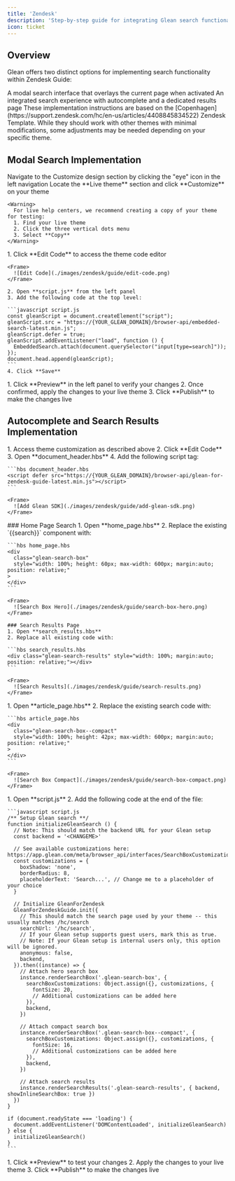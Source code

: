 ```yaml
---
title: 'Zendesk'
description: 'Step-by-step guide for integrating Glean search functionality into Zendesk Guide using the Copenhagen template'
icon: ticket
---
```


## Overview

Glean offers two distinct options for implementing search functionality within Zendesk Guide:

<CardGroup cols={2}>
  <Card title="Modal Search" icon="window-maximize">
    A modal search interface that overlays the current page when activated
  </Card>
  <Card title="Autocomplete & Results Page" icon="magnifying-glass">
    An integrated search experience with autocomplete and a dedicated results
    page
  </Card>
</CardGroup>

<Note>
  These implementation instructions are based on the
  [Copenhagen](https://support.zendesk.com/hc/en-us/articles/4408845834522)
  Zendesk Template. While they should work with other themes with minimal
  modifications, some adjustments may be needed depending on your specific
  theme.
</Note>

## Modal Search Implementation

<Steps>
  <Step title="Access Theme Customization">
    Navigate to the Customize design section by clicking the "eye" icon in the left navigation
  </Step>

  <Step title="Select Theme">
    Locate the **Live theme** section and click **Customize** on your theme

    <Warning>
      For live help centers, we recommend creating a copy of your theme for testing:
      1. Find your live theme
      2. Click the three vertical dots menu
      3. Select **Copy**
    </Warning>

  </Step>

  <Step title="Edit Theme Code">
    1. Click **Edit Code** to access the theme code editor

    <Frame>
      ![Edit Code](./images/zendesk/guide/edit-code.png)
    </Frame>

    2. Open **script.js** from the left panel
    3. Add the following code at the top level:

    ```javascript script.js
    const gleanScript = document.createElement("script");
    gleanScript.src = "https://{YOUR_GLEAN_DOMAIN}/browser-api/embedded-search-latest.min.js";
    gleanScript.defer = true;
    gleanScript.addEventListener("load", function () {
      EmbeddedSearch.attach(document.querySelector("input[type=search]"));
    });
    document.head.append(gleanScript);
    ```
    4. Click **Save**

  </Step>

  <Step title="Preview and Publish">
    1. Click **Preview** in the left panel to verify your changes
    2. Once confirmed, apply the changes to your live theme
    3. Click **Publish** to make the changes live
  </Step>
</Steps>

## Autocomplete and Search Results Implementation

<Steps>
  <Step title="Import JavaScript Files">
    1. Access theme customization as described above
    2. Click **Edit Code**
    3. Open **document_header.hbs**
    4. Add the following script tag:

    ```hbs document_header.hbs
    <script defer src="https://{YOUR_GLEAN_DOMAIN}/browser-api/glean-for-zendesk-guide-latest.min.js"></script>
    ```

    <Frame>
      ![Add Glean SDK](./images/zendesk/guide/add-glean-sdk.png)
    </Frame>

  </Step>

  <Step title="Replace Search UI Components">
    ### Home Page Search
    1. Open **home_page.hbs**
    2. Replace the existing `{{search}}` component with:

    ```hbs home_page.hbs
    <div
      class="glean-search-box"
      style="width: 100%; height: 60px; max-width: 600px; margin:auto; position: relative;"
    >
    </div>
    ```

    <Frame>
      ![Search Box Hero](./images/zendesk/guide/search-box-hero.png)
    </Frame>

    ### Search Results Page
    1. Open **search_results.hbs**
    2. Replace all existing code with:

    ```hbs search_results.hbs
    <div class="glean-search-results" style="width: 100%; margin:auto; position: relative;"></div>
    ```

    <Frame>
      ![Search Results](./images/zendesk/guide/search-results.png)
    </Frame>

  </Step>

  <Step title="Add Compact Search Box">
    1. Open **article_page.hbs**
    2. Replace the existing search code with:

    ```hbs article_page.hbs
    <div
      class="glean-search-box--compact"
      style="width: 100%; height: 42px; max-width: 600px; margin:auto; position: relative;"
    >
    </div>
    ```

    <Frame>
      ![Search Box Compact](./images/zendesk/guide/search-box-compact.png)
    </Frame>

  </Step>

  <Step title="Initialize Glean Search">
    1. Open **script.js**
    2. Add the following code at the end of the file:

    ```javascript script.js
    /** Setup Glean search **/
    function initializeGleanSearch () {
      // Note: This should match the backend URL for your Glean setup
      const backend = '<CHANGEME>'

      // See available customizations here: https://app.glean.com/meta/browser_api/interfaces/SearchBoxCustomizations.html
      const customizations = {
        boxShadow: 'none',
        borderRadius: 8,
        placeholderText: 'Search...', // Change me to a placeholder of your choice
      }

      // Initialize GleanForZendesk
      GleanForZendeskGuide.init({
        // This should match the search page used by your theme -- this usually matches /hc/search
        searchUrl: '/hc/search',
        // If your Glean setup supports guest users, mark this as true.
        // Note: If your Glean setup is internal users only, this option will be ignored.
        anonymous: false,
        backend,
      }).then((instance) => {
        // Attach hero search box
        instance.renderSearchBox('.glean-search-box', {
          searchBoxCustomizations: Object.assign({}, customizations, {
            fontSize: 20,
            // Additional customizations can be added here
          }),
          backend,
        })

        // Attach compact search box
        instance.renderSearchBox('.glean-search-box--compact', {
          searchBoxCustomizations: Object.assign({}, customizations, {
            fontSize: 16,
            // Additional customizations can be added here
          }),
          backend,
        })

        // Attach search results
        instance.renderSearchResults('.glean-search-results', { backend, showInlineSearchBox: true })
      })
    }

    if (document.readyState === 'loading') {
      document.addEventListener('DOMContentLoaded', initializeGleanSearch)
    } else {
      initializeGleanSearch()
    }
    ```

  </Step>

  <Step title="Verify and Publish">
    1. Click **Preview** to test your changes
    2. Apply the changes to your live theme
    3. Click **Publish** to make the changes live
  </Step>
</Steps>
